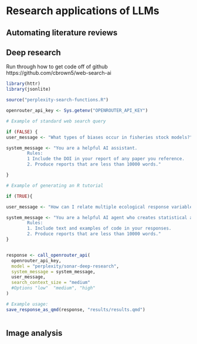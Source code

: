 # Research applications of LLMs

## Automating literature reviews

## Deep research

Run through how to get code off of github
https://github.com/cbrown5/web-search-ai

```r

library(httr)
library(jsonlite)

source("perplexity-search-functions.R")

openrouter_api_key <- Sys.getenv("OPENROUTER_API_KEY")

# Example of standard web search query

if (FALSE) {
user_message <- "What types of biases occur in fisheries stock models?"

system_message <- "You are a helpful AI assistant. 
        Rules: 
        1 Include the DOI in your report of any paper you reference.   
        2. Produce reports that are less than 10000 words."

}

# Example of generating an R tutorial 

if (TRUE){

user_message <- "How can I relate multiple ecological response variables for benthic cover to an environmental gradient in the R program?"

system_message <- "You are a helpful AI agent who creates statistical analysis tutorials in R. 
        Rules: 
        1. Include text and examples of code in your responses. 
        2. Produce reports that are less than 10000 words."
}


response <- call_openrouter_api(
  openrouter_api_key,
  model = "perplexity/sonar-deep-research",
  system_message = system_message,
  user_message,
  search_context_size = "medium"
  #Options "low"  "medium", "high"
)

# Example usage:
save_response_as_qmd(response, "results/results.qmd")



```

## Image analysis 

